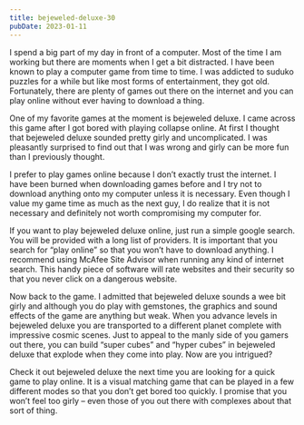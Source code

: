 ```yaml
---
title: bejeweled-deluxe-30
pubDate: 2023-01-11
---
```


I spend a big part of my day in front of a computer. Most of the time I am working but there are moments when I get a bit distracted. I have been known to play a computer game from time to time. I was addicted to suduko puzzles for a while but like most forms of entertainment, they got old. Fortunately, there are plenty of games out there on the internet and you can play online without ever having to download a thing. 

One of my favorite games at the moment is bejeweled deluxe. I came across this game after I got bored with playing collapse online. At first I thought that bejeweled deluxe sounded pretty girly and uncomplicated. I was pleasantly surprised to find out that I was wrong and girly can be more fun than I previously thought. 

I prefer to play games online because I don’t exactly trust the internet. I have been burned when downloading games before and I try not to download anything onto my computer unless it is necessary. Even though I value my game time as much as the next guy, I do realize that it is not necessary and definitely not worth compromising my computer for.

If you want to play bejeweled deluxe online, just run a simple google search. You will be provided with a long list of providers. It is important that you search for “play online” so that you won’t have to download anything. I recommend using McAfee Site Advisor when running any kind of internet search. This handy piece of software will rate websites and their security so that you never click on a dangerous website.

Now back to the game. I admitted that bejeweled deluxe sounds a wee bit girly and although you do play with gemstones, the graphics and sound effects of the game are anything but weak. When you advance levels in bejeweled deluxe you are transported to a different planet complete with impressive cosmic scenes. Just to appeal to the manly side of you gamers out there, you can build “super cubes” and “hyper cubes” in bejeweled deluxe that explode when they come into play. Now are you intrigued?

Check it out bejeweled deluxe the next time you are looking for a quick game to play online. It is a visual matching game that can be played in a few different modes so that you don’t get bored too quickly. I promise that you won’t feel too girly – even those of you out there with complexes about that sort of thing.